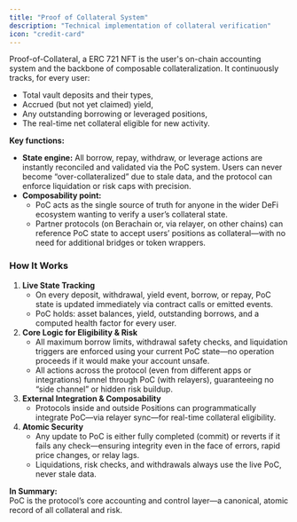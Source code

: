 ```yaml
---
title: "Proof of Collateral System"
description: "Technical implementation of collateral verification"
icon: "credit-card"
---
```


Proof-of-Collateral, a ERC 721 NFT is the user's on-chain accounting system and the backbone of composable collateralization. It continuously tracks, for every user:

- Total vault deposits and their types,
- Accrued (but not yet claimed) yield,
- Any outstanding borrowing or leveraged positions,
- The real-time net collateral eligible for new activity.

**Key functions:**

- **State engine:** All borrow, repay, withdraw, or leverage actions are instantly reconciled and validated via the PoC system. Users can never become “over-collateralized” due to stale data, and the protocol can enforce liquidation or risk caps with precision.
- **Composability point:**
  - PoC acts as the single source of truth for anyone in the wider DeFi ecosystem wanting to verify a user’s collateral state.
  - Partner protocols (on Berachain or, via relayer, on other chains) can reference PoC state to accept users’ positions as collateral—with no need for additional bridges or token wrappers.

### How It Works

1. **Live State Tracking**
   - On every deposit, withdrawal, yield event, borrow, or repay, PoC state is updated immediately via contract calls or emitted events.
   - PoC holds: asset balances, yield, outstanding borrows, and a computed health factor for every user.
2. **Core Logic for Eligibility & Risk**
   - All maximum borrow limits, withdrawal safety checks, and liquidation triggers are enforced using your current PoC state—no operation proceeds if it would make your account unsafe.
   - All actions across the protocol (even from different apps or integrations) funnel through PoC (with relayers), guaranteeing no “side channel” or hidden risk buildup.
3. **External Integration & Composability**
   - Protocols inside and outside Positions can programmatically integrate PoC—via relayer sync—for real-time collateral eligibility.
4. **Atomic Security**
   - Any update to PoC is either fully completed (commit) or reverts if it fails any check—ensuring integrity even in the face of errors, rapid price changes, or relay lags.
   - Liquidations, risk checks, and withdrawals always use the live PoC, never stale data.

**In Summary:**\
PoC is the protocol’s core accounting and control layer—a canonical, atomic record of all collateral and risk.